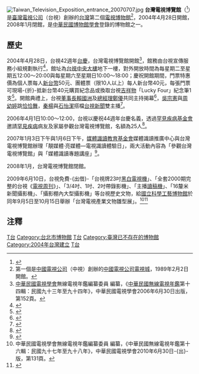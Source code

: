 {{Note24hUTC+8}}
[[File:Taiwan_Television_Exposition_entrance_20070707.jpg|thumb]]
'''台灣電視博覽館'''（{{lang-en|Taiwan Television Exposition}}<ref>{{Cite web |url=http://www.cam.org.tw/big5/museum03.asp?rowId=438 |title=中華民國博物館學會－台灣博物館名錄－台灣電視博覽館 |accessdate=2011-06-15 |archive-date=2012-11-20 |archive-url=https://web.archive.org/web/20121120121225/http://www.cam.org.tw/big5/museum03.asp?rowId=438 |dead-url=yes }}</ref>）是[[臺灣電視公司|臺灣電視公司]]（台視）創辦的[[台灣|台灣]]第二個[[電視|電視]][[博物館|博物館]]<ref>第一個是[[中國電視公司|中國電視公司]]（中視）創辦的[[中國電視公司電視城|中國電視公司電視城]]，1989年2月2日開館。</ref>，2004年4月28日開館，2008年1月閉館，是[[中華民國博物館學會|中華民國博物館學會]]登錄的博物館之一。

==歷史==
2004年4月28日，台視42週年[[台慶|台慶]]，台灣電視博覽館開館<ref>[[中華民國電視學會|中華民國電視學會]]無線電視年鑑編纂委員 編纂，《[[中華民國無線電視年鑑|中華民國無線電視年鑑]]第十四輯：民國九十三年至九十四年》，中華民國電視學會2006年6月30日出版，第152頁。</ref>，館務由台視宣傳服務小組規劃執行<ref>{{cite web|author=台視宣傳服務小組 發佈|url=http://www.ttv.com.tw/Taiwan/TTVInfo/TTVInfo941.htm|title=「台灣電視博覽館」 看巨星的年少　解讀電視的魔法|accessdate=2011-06-15|publisher=台視全球資訊網|language=zh-tw|date=2004-04-26|archive-date=2016-03-06|archive-url=https://web.archive.org/web/20160306103735/http://www.ttv.com.tw/Taiwan/TTVInfo/TTVInfo941.htm|dead-url=no}}</ref>，館址為[[台視大樓|台視中央大樓]]地下一樓，對外開放時間為每星期二至星期五12:00～20:00與每星期六至星期日10:00～18:00；慶祝開館期間，門票特惠價為個人票每人[[新台幣|新台幣]]50元、團體票（限10人以上）每人新台幣40元，每張門票可現場-{折}-抵新台幣40元購買紀念品或換取台視[[吉祥物|吉祥物]]「Lucky Four」紀念筆1支<ref>{{cite web|author=台視資訊部網-{}-路技術組 發佈|url=http://www.ttv.com.tw/Taiwan/TTVInfo/TTVInfo938.htm|title=TTV台灣電視博覽館開幕!|accessdate=2011-06-15|publisher=台視全球資訊網|language= zh-tw|date= 2004-04-23}}</ref>。開館典禮上，台視[[董事長|董事長]][[賴國洲|賴國洲]]及[[總經理|總經理]][[鄭優|鄭優]]共同主持揭幕<ref>{{cite web|author=andy|url=http://www.taipeitoday.com.tw/modules/news/article.php?storyid=1614|title=台視42週年慶　台灣電視博覽館揭幕|accessdate=2011-06-15|publisher=[[台北今日報|台北今日報]]|language=zh-tw|date=2004-04-28|deadurl=yes|archiveurl=https://web.archive.org/web/20040509114401/http://www.taipeitoday.com.tw/modules/news/article.php?storyid=1614|archivedate=2004-05-09}}</ref>，[[吳宗憲|吳宗憲]]與[[周幼婷|周幼婷]]跳[[恰恰舞|恰恰舞]]，[[秦楊|秦楊]]與[[石怡潔|石怡潔]]搭檔[[台視新聞|台視新聞]]雙主播<ref>{{cite web|author=吳素柔 台北2004年4月28日電|url=http://www.epochtimes.com/b5/4/4/28/n523586.htm|title=台視陪觀眾走過42個年頭 成立電視博覽館|accessdate=2011-06-15|publisher=[[中央通訊社|中央通訊社]]|language=zh-tw|date=2004-04-28|archive-date=2019-07-26|archive-url=https://web.archive.org/web/20190726231440/http://www.epochtimes.com/b5/4/4/28/n523586.htm|dead-url=no}}</ref>。

2006年4月1日10:00～12:00，台視以慶祝44週年台慶名義，透過[[罕見疾病基金會|罕見疾病基金會]]邀請[[罕見疾病|罕見疾病]]病友及家屬參觀台灣電視博覽館，名額為25人<ref>{{cite web|author=財團法人罕見疾病基金會|url=http://www.tfrd.org.tw/news/morenew.php?nid=235|title=台灣電視博覽館 邀請罕病病友半日遊|accessdate=2011-06-15|publisher=財團法人罕見疾病基金會全球資訊網|language=zh-tw|date=2006-03-23}}{{dead link|date=2017年12月 |bot=InternetArchiveBot |fix-attempted=yes }}</ref>。

2007年1月3日下午與1月6日下午，[[媒體識讀教育基金會|媒體識讀教育基金會]]媒體識讀推廣中心與台灣電視博覽館辦理「靚媒體‧亮媒體—電視識讀體驗日」，兩大活動內容為「參觀台灣電視博覽館」與「媒體識讀專題講座」<ref>{{cite web|author=本報訊|url=http://www.lihpao.com/?action-viewnews-itemid-92511|title=媒體識讀體驗日 歡迎民眾體驗|accessdate=2011-06-15|publisher=[[台灣立報|台灣立報]]|language=zh-tw|date=2006-12-26|deadurl=yes|archiveurl=https://web.archive.org/web/20160304105212/http://www.lihpao.com/?action-viewnews-itemid-92511|archivedate=2016-03-04}}</ref>。

2008年1月，台灣電視博覽館閉館。

2009年6月10日，台視免費-{出借}-「台視牌23吋[[黑白電視機|黑白電視機]]」、「全套2000期完整的台視《[[電視周刊|電視周刊]]》」、「3/4吋、1吋、2吋帶錄影機」、「主播[[讀稿機|讀稿機]]」、「16釐米新聞攝影機」、「攝影棚內大型攝影機」等台視歷史文物，給[[國立科學工藝博物館|國立科學工藝博物館]]於同年9月5日至10月15日舉辦「台灣電視產業文物雛型展」。<ref>中華民國電視學會無線電視年鑑編纂委員 編纂，《中華民國無線電視年鑑第十六輯：民國九十七年至九十八年》，中華民國電視學會2010年6月30日-{出}-版，第131頁。</ref><ref>{{cite web|author=|url=http://oldnstm.nstm.gov.tw/epaper/epaper.asp?e_content1_sn=660|title=廣電風華再現科工館 細看台灣電視風靡半世紀|accessdate=2013-01-02|publisher=國立科學工藝博物館電子報|language=zh-tw|date=2009-08-30|archive-url=https://web.archive.org/web/20160306185321/http://oldnstm.nstm.gov.tw/epaper/epaper.asp?e_content1_sn=660|archive-date=2016-03-06|dead-url=yes}}</ref>

==注釋==
{{reflist}}
{{台灣博物館}}

[[Category:台視|T台]]
[[Category:台北市博物館|Category:台北市博物館]]
[[Category:產業博物館|T台]]
[[Category:臺灣已不存在的博物館|Category:臺灣已不存在的博物館]]
[[Category:2004年台灣建立|Category:2004年台灣建立]]
[[Category:2008年台灣廢除|T台]]